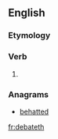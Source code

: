 ==English==

===Etymology===
{{suffix|debate|eth|lang=en}}

===Verb===
{{head|en|verb form}}

# {{en-archaic third-person singular of|debate}}

===Anagrams===
* [[behatted#English|behatted]]

[[fr:debateth]]